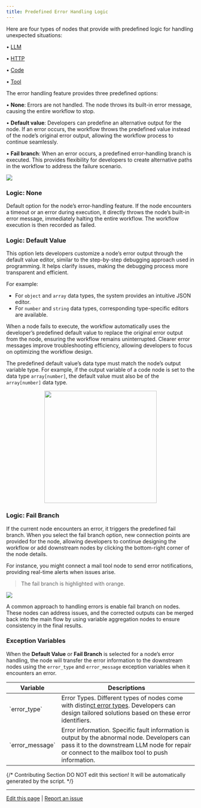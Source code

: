 ```yaml
---
title: Predefined Error Handling Logic
---
```



Here are four types of nodes that provide with predefined logic for handling unexpected situations:

•  [LLM](/en/guides/workflow/node/llm)

•  [HTTP](/en/guides/workflow/node/http-request)

•  [Code](/en/guides/workflow/node/code)

•  [Tool](/en/guides/workflow/node/tools)

The error handling feature provides three predefined options:

• **None**: Errors are not handled. The node throws its built-in error message, causing the entire workflow to stop.

• **Default value**: Developers can predefine an alternative output for the node. If an error occurs, the workflow throws the predefined value instead of the node’s original error output, allowing the workflow process to continue seamlessly.

• **Fail branch**: When an error occurs, a predefined error-handling branch is executed. This provides flexibility for developers to create alternative paths in the workflow to address the failure scenario.

![](https://assets-docs.dify.ai/2024/12/6e2655949889d4d162945d840d698649.png)

### Logic: None

Default option for the node’s error-handling feature. If the node encounters a timeout or an error during execution, it directly throws the node’s built-in error message, immediately halting the entire workflow. The workflow execution is then recorded as failed.

### Logic: Default Value

This option lets developers customize a node’s error output through the default value editor, similar to the step-by-step debugging approach used in programming. It helps clarify issues, making the debugging process more transparent and efficient.

For example:

* For `object` and `array` data types, the system provides an intuitive JSON editor.
* For `number` and `string` data types, corresponding type-specific editors are available.

When a node fails to execute, the workflow automatically uses the developer’s predefined default value to replace the original error output from the node, ensuring the workflow remains uninterrupted. Clearer error messages improve troubleshooting efficiency, allowing developers to focus on optimizing the workflow design.

The predefined default value’s data type must match the node’s output variable type. For example, if the output variable of a code node is set to the data type `array[number]`, the default value must also be of the `array[number]` data type.

<p align="center">
  <img src="https://assets-docs.dify.ai/2024/12/e9e5e757090679243e0c9976093c7e6c.png" width="300" />
</p>

### Logic: Fail Branch

If the current node encounters an error, it triggers the predefined fail branch. When you select the fail branch option, new connection points are provided for the node, allowing developers to continue designing the workflow or add downstream nodes by clicking the bottom-right corner of the node details.

For instance, you might connect a mail tool node to send error notifications, providing real-time alerts when issues arise.

> The fail branch is highlighted with orange.

![](https://assets-docs.dify.ai/2024/12/e5ea1af947818bd9e27cab3042c1c4f3.png)

A common approach to handling errors is enable fail branch on nodes. These nodes can address issues, and the corrected outputs can be merged back into the main flow by using variable aggregation nodes to ensure consistency in the final results.

### Exception Variables

When the **Default Value** or **Fail Branch** is selected for a node’s error handling, the node will transfer the error information to the downstream nodes using the `error_type` and `error_message` exception variables when it encounters an error.

<table>
  <thead>
    <tr>
      <th>Variable</th>
      <th>Descriptions</th>
    </tr>
  </thead>
  <tbody>
    <tr>
      <td>`error_type`</td>
      <td>Error Types. Different types of nodes come with distin<a href="/en/guides/workflow/error-handling/error-type">ct error types</a>. Developers can design tailored solutions based on these error identifiers.</td>
    </tr>
    <tr>
      <td>`error_message`</td>
      <td>Error information. Specific fault information is output by the abnormal node. Developers can pass it to the downstream LLM node for repair or connect to the mailbox tool to push information.</td>
    </tr>
  </tbody>
</table>

{/*
Contributing Section
DO NOT edit this section!
It will be automatically generated by the script.
*/}

---

[Edit this page](https://github.com/langgenius/dify-docs/edit/main/en/guides/workflow/error-handling/predefined-error-handling-logic.mdx) | [Report an issue](https://github.com/langgenius/dify-docs/issues/new?title=Documentation%20Issue%3A%20fined-error-handling-lo&body=%23%23%20Issue%20Description%0A%3C%21--%20Please%20briefly%20describe%20the%20issue%20you%20found%20--%3E%0A%0A%23%23%20Page%20Link%0Ahttps%3A%2F%2Fgithub.com%2Flanggenius%2Fdify-docs%2Fblob%2Fmain%2Fen/guides/workflow/error-handling%2Fpredefined-error-handling-logic.mdx%0A%0A%23%23%20Suggested%20Changes%0A%3C%21--%20If%20you%20have%20specific%20suggestions%20for%20changes%2C%20please%20describe%20them%20here%20--%3E%0A%0A%3C%21--%20Thank%20you%20for%20helping%20improve%20our%20documentation%21%20--%3E)

